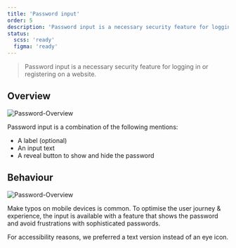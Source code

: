 ```yaml
---
title: 'Password input'
order: 5
description: 'Password input is a necessary security feature for logging in or registering on a website.'
status:
  scss: 'ready'
  figma: 'ready'
---
```


> Password input is a necessary security feature for logging in or registering on a website.

<Preview path="default" nude />

## Overview

![Password-Overview](Password-Overview.png)

Password input is a combination of the following mentions:

- A label (optional)
- An input text
- A reveal button to show and hide the password

## Behaviour

![Password-Overview](Password-RevealButton.png)

Make typos on mobile devices is common. To optimise the user journey & experience, the input is available with a feature that shows the password and avoid frustrations with sophisticated passwords.

For accessibility reasons, we preferred a text version instead of an eye icon.

<Preview path="all-cases" nude />
